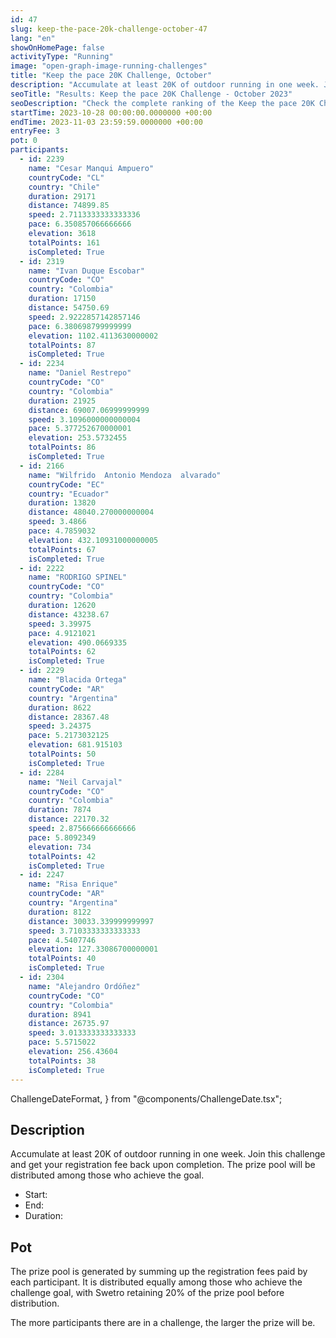 ```yaml
---
id: 47
slug: keep-the-pace-20k-challenge-october-47
lang: "en"
showOnHomePage: false
activityType: "Running"
image: "open-graph-image-running-challenges"
title: "Keep the pace 20K Challenge, October"
description: "Accumulate at least 20K of outdoor running in one week. Join this challenge and get your registration fee back upon completion. The prize pool will be distributed among those who achieve the goal."
seoTitle: "Results: Keep the pace 20K Challenge - October 2023"
seoDescription: "Check the complete ranking of the Keep the pace 20K Challenge, a running event that took place from October 28th to November 3rd, 2023."
startTime: 2023-10-28 00:00:00.0000000 +00:00
endTime: 2023-11-03 23:59:59.0000000 +00:00
entryFee: 3
pot: 0
participants:
  - id: 2239
    name: "Cesar Manqui Ampuero"
    countryCode: "CL"
    country: "Chile"
    duration: 29171
    distance: 74899.85
    speed: 2.7113333333333336
    pace: 6.350857066666666
    elevation: 3618
    totalPoints: 161
    isCompleted: True
  - id: 2319
    name: "Ivan Duque Escobar"
    countryCode: "CO"
    country: "Colombia"
    duration: 17150
    distance: 54750.69
    speed: 2.9222857142857146
    pace: 6.380698799999999
    elevation: 1102.4113630000002
    totalPoints: 87
    isCompleted: True
  - id: 2234
    name: "Daniel Restrepo"
    countryCode: "CO"
    country: "Colombia"
    duration: 21925
    distance: 69007.06999999999
    speed: 3.1096000000000004
    pace: 5.377252670000001
    elevation: 253.5732455
    totalPoints: 86
    isCompleted: True
  - id: 2166
    name: "Wilfrido  Antonio Mendoza  alvarado"
    countryCode: "EC"
    country: "Ecuador"
    duration: 13820
    distance: 48040.270000000004
    speed: 3.4866
    pace: 4.7859032
    elevation: 432.10931000000005
    totalPoints: 67
    isCompleted: True
  - id: 2222
    name: "RODRIGO SPINEL"
    countryCode: "CO"
    country: "Colombia"
    duration: 12620
    distance: 43238.67
    speed: 3.39975
    pace: 4.9121021
    elevation: 490.0669335
    totalPoints: 62
    isCompleted: True
  - id: 2229
    name: "Blacida Ortega"
    countryCode: "AR"
    country: "Argentina"
    duration: 8622
    distance: 28367.48
    speed: 3.24375
    pace: 5.2173032125
    elevation: 681.915103
    totalPoints: 50
    isCompleted: True
  - id: 2284
    name: "Neil Carvajal"
    countryCode: "CO"
    country: "Colombia"
    duration: 7874
    distance: 22170.32
    speed: 2.875666666666666
    pace: 5.8092349
    elevation: 734
    totalPoints: 42
    isCompleted: True
  - id: 2247
    name: "Risa Enrique"
    countryCode: "AR"
    country: "Argentina"
    duration: 8122
    distance: 30033.339999999997
    speed: 3.7103333333333333
    pace: 4.5407746
    elevation: 127.33086700000001
    totalPoints: 40
    isCompleted: True
  - id: 2304
    name: "Alejandro Ordóñez"
    countryCode: "CO"
    country: "Colombia"
    duration: 8941
    distance: 26735.97
    speed: 3.013333333333333
    pace: 5.5715022
    elevation: 256.43604
    totalPoints: 38
    isCompleted: True
---
```


  ChallengeDateFormat,
} from "@components/ChallengeDate.tsx";

## Description

Accumulate at least 20K of outdoor running in one week. Join this challenge and get your registration fee back upon completion. The prize pool will be distributed among those who achieve the goal.

- Start: <ChallengeDate date={frontmatter.startTime} lang={frontmatter.lang} dateFormat={ChallengeDateFormat.Long} client:load />
- End: <ChallengeDate date={frontmatter.endTime} lang={frontmatter.lang} dateFormat={ChallengeDateFormat.Long} client:load />
- Duration: <ChallengeDuration startTime={frontmatter.startTime} endTime={frontmatter.endTime} lang={frontmatter.lang} client:load />

## Pot

The prize pool is generated by summing up the registration fees paid by each participant. It is distributed equally among those who achieve the challenge goal, with Swetro retaining 20% of the prize pool before distribution.

The more participants there are in a challenge, the larger the prize will be.
